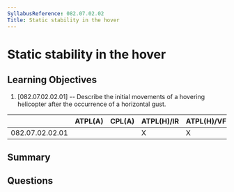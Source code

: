 ```yaml
---
SyllabusReference: 082.07.02.02
Title: Static stability in the hover
---
```


# Static stability in the hover

## Learning Objectives

1. [082.07.02.02.01] -- Describe the initial movements of a hovering helicopter after the occurrence of a horizontal gust.


|                 | ATPL(A) | CPL(A) | ATPL(H)/IR | ATPL(H)/VFR | CPL(H) | IR | CBIR(A) |
|-----------------|---------|--------|------------|-------------|--------|----|---------|
| 082.07.02.02.01 |         |        |      X     |      X      |   X    |    |         |

## Summary

## Questions
